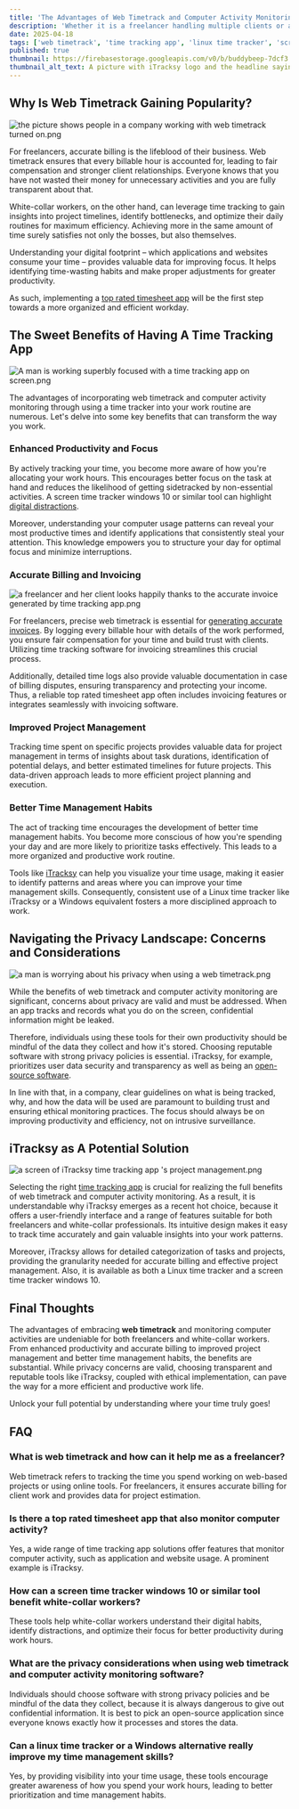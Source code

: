 ```yaml
---
title: 'The Advantages of Web Timetrack and Computer Activity Monitoring'
description: 'Whether it is a freelancer handling multiple clients or a white-collar professional tackling complex projects, understanding how time is spent is always crucial. This leads to the rising embrace web timetrack and monitoring computer activities to unlock a wealth of benefits, from boosting productivity to streamlining workflows.'
date: 2025-04-18
tags: ['web timetrack', 'time tracking app', 'linux time tracker', 'screen time tracker windows 10']
published: true
thumbnail: https://firebasestorage.googleapis.com/v0/b/buddybeep-7dcf3.appspot.com/o/uploads%2F716ace65-0778-46b9-afbd-f95db260ac93.png?alt=media\&token=7474b5dc-6a80-43e7-b54a-30081f41a48f
thumbnail_alt_text: A picture with iTracksy logo and the headline saying "The Advantages of Web Timetrack and Computer Activity Monitoring"
---
```


## Why Is Web Timetrack Gaining Popularity?

![the picture shows people in a company working with web timetrack turned on.png](https://firebasestorage.googleapis.com/v0/b/buddybeep-7dcf3.appspot.com/o/uploads%2F027f5592-ad16-4c26-980a-165313ecf871.png?alt=media\&token=963cd4aa-f29b-4c6d-ba59-2be93a0a37a1)

For freelancers, accurate billing is the lifeblood of their business. Web timetrack ensures that every billable hour is accounted for, leading to fair compensation and stronger client relationships. Everyone knows that you have not wasted their money for unnecessary activities and you are fully transparent about that.

White-collar workers, on the other hand, can leverage time tracking to gain insights into project timelines, identify bottlenecks, and optimize their daily routines for maximum efficiency. Achieving more in the same amount of time surely satisfies not only the bosses, but also themselves.

Understanding your digital footprint – which applications and websites consume your time – provides valuable data for improving focus. It helps identifying time-wasting habits and make proper adjustments for greater productivity.

As such, implementing a [top rated timesheet app](https://www.itracksy.com/blog/10-best-free-time-tracking-apps-for-2025) will be the first step towards a more organized and efficient workday.

## The Sweet Benefits of Having A Time Tracking App

![A man is working superbly focused with a time tracking app on screen.png](https://firebasestorage.googleapis.com/v0/b/buddybeep-7dcf3.appspot.com/o/uploads%2Fc43fa52c-bd57-493c-8698-f168ed606c71.png?alt=media\&token=232848d4-c0d9-4c87-8997-bd38cb0413e1)

The advantages of incorporating web timetrack and computer activity monitoring through using a time tracker into your work routine are numerous. Let's delve into some key benefits that can transform the way you work.

### Enhanced Productivity and Focus

By actively tracking your time, you become more aware of how you're allocating your work hours. This encourages better focus on the task at hand and reduces the likelihood of getting sidetracked by non-essential activities. A screen time tracker windows 10 or similar tool can highlight [digital distractions](https://zapier.com/blog/stay-focused-avoid-distractions/).

Moreover, understanding your computer usage patterns can reveal your most productive times and identify applications that consistently steal your attention. This knowledge empowers you to structure your day for optimal focus and minimize interruptions.

### Accurate Billing and Invoicing

![a freelancer and her client looks happily thanks to the accurate invoice generated by time tracking app.png](https://firebasestorage.googleapis.com/v0/b/buddybeep-7dcf3.appspot.com/o/uploads%2F3dbe8c52-4703-46aa-ac28-9eeb41a712d6.png?alt=media\&token=d55a42d1-a056-43eb-84c8-ce862fae2404)

For freelancers, precise web timetrack is essential for [generating accurate invoices](https://ruul.io/blog/how-to-issue-invoices-as-a-freelancer). By logging every billable hour with details of the work performed, you ensure fair compensation for your time and build trust with clients. Utilizing time tracking software for invoicing streamlines this crucial process.

Additionally, detailed time logs also provide valuable documentation in case of billing disputes, ensuring transparency and protecting your income. Thus, a reliable top rated timesheet app often includes invoicing features or integrates seamlessly with invoicing software.

### Improved Project Management

Tracking time spent on specific projects provides valuable data for project management in terms of insights about task durations, identification of potential delays, and better estimated timelines for future projects. This data-driven approach leads to more efficient project planning and execution.

### Better Time Management Habits

The act of tracking time encourages the development of better time management habits. You become more conscious of how you're spending your day and are more likely to prioritize tasks effectively. This leads to a more organized and productive work routine.

Tools like [iTracksy](https://www.itracksy.com/) can help you visualize your time usage, making it easier to identify patterns and areas where you can improve your time management skills. Consequently, consistent use of a Linux time tracker like iTracksy or a Windows equivalent fosters a more disciplined approach to work.

## Navigating the Privacy Landscape: Concerns and Considerations

![a man is worrying about his privacy when using a web timetrack.png](https://firebasestorage.googleapis.com/v0/b/buddybeep-7dcf3.appspot.com/o/uploads%2F5182a209-9d7c-4136-bac1-d0636f6faeb5.png?alt=media\&token=88d19191-019e-4dfd-b057-db971f42e7c0)

While the benefits of web timetrack and computer activity monitoring are significant, concerns about privacy are valid and must be addressed. When an app tracks and records what you do on the screen, confidential information might be leaked.

Therefore, individuals using these tools for their own productivity should be mindful of the data they collect and how it's stored. Choosing reputable software with strong privacy policies is essential. iTracksy, for example, prioritizes user data security and transparency as well as being an [open-source software](https://github.com/itracksy).

In line with that, in a company, clear guidelines on what is being tracked, why, and how the data will be used are paramount to building trust and ensuring ethical monitoring practices. The focus should always be on improving productivity and efficiency, not on intrusive surveillance.

## iTracksy as A Potential Solution

![a screen of iTracksy time tracking app 's project management.png](https://firebasestorage.googleapis.com/v0/b/buddybeep-7dcf3.appspot.com/o/uploads%2F74481f8f-de15-415b-be07-7f412d212eda.png?alt=media\&token=ab630463-f66b-4ca3-acbc-6c6a6161b90b)

Selecting the right [time tracking app](https://www.itracksy.com/blog/guide-to-spot-the-best-time-tracking-app-for-individuals) is crucial for realizing the full benefits of web timetrack and computer activity monitoring. As a result, it is understandable why iTracksy emerges as a recent hot choice, because it offers a user-friendly interface and a range of features suitable for both freelancers and white-collar professionals. Its intuitive design makes it easy to track time accurately and gain valuable insights into your work patterns.

Moreover, iTracksy allows for detailed categorization of tasks and projects, providing the granularity needed for accurate billing and effective project management. Also, it is available as both a Linux time tracker and a screen time tracker windows 10.

## Final Thoughts

The advantages of embracing **web timetrack** and monitoring computer activities are undeniable for both freelancers and white-collar workers. From enhanced productivity and accurate billing to improved project management and better time management habits, the benefits are substantial. While privacy concerns are valid, choosing transparent and reputable tools like iTracksy, coupled with ethical implementation, can pave the way for a more efficient and productive work life.

Unlock your full potential by understanding where your time truly goes!

## FAQ

### What is web timetrack and how can it help me as a freelancer?

Web timetrack refers to tracking the time you spend working on web-based projects or using online tools. For freelancers, it ensures accurate billing for client work and provides data for project estimation.

### Is there a top rated timesheet app that also monitor computer activity?

Yes, a wide range of time tracking app solutions offer features that monitor computer activity, such as application and website usage. A prominent example is iTracksy.

### How can a screen time tracker windows 10 or similar tool benefit white-collar workers?

These tools help white-collar workers understand their digital habits, identify distractions, and optimize their focus for better productivity during work hours.

### What are the privacy considerations when using web timetrack and computer activity monitoring software?

Individuals should choose software with strong privacy policies and be mindful of the data they collect, because it is always dangerous to give out confidential information. It is best to pick an open-source application since everyone knows exactly how it processes and stores the data.

### Can a linux time tracker or a Windows alternative really improve my time management skills?

Yes, by providing visibility into your time usage, these tools encourage greater awareness of how you spend your work hours, leading to better prioritization and time management habits.
